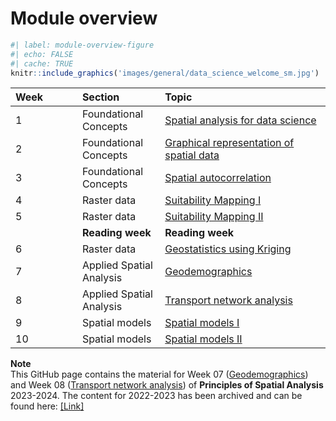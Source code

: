 # Module overview {.unnumbered}

```r
#| label: module-overview-figure
#| echo: FALSE
#| cache: TRUE
knitr::include_graphics('images/general/data_science_welcome_sm.jpg') 
```

| Week | Section                  | Topic                                                                                 |
|:---------------|:------------------|:-------------------------------------|
| 1    | Foundational Concepts    | [Spatial analysis for data science](https://uclpg-msc-sgds.github.io/GEOG0114)        |
| 2    | Foundational Concepts    | [Graphical representation of spatial data](https://uclpg-msc-sgds.github.io/GEOG0114) |
| 3    | Foundational Concepts    | [Spatial autocorrelation](https://uclpg-msc-sgds.github.io/GEOG0114/)                 |
| 4    | Raster data              | [Suitability Mapping I](https://uclpg-msc-sgds.github.io/GEOG0114/)                   |
| 5    | Raster data              | [Suitability Mapping II](https://uclpg-msc-sgds.github.io/GEOG0114/)                  |
|      | **Reading week**         | **Reading week**                                                                      |
| 6    | Raster data              | [Geostatistics using Kriging](https://uclpg-msc-sgds.github.io/GEOG0114/)             |
| 7    | Applied Spatial Analysis | [Geodemographics](01-geodemographics.html)                                               |
| 8    | Applied Spatial Analysis | [Transport network analysis](02-transport-network-analysis.html)                         |
| 9    | Spatial models           | [Spatial models I](https://uclpg-msc-sgds.github.io/GEOG0114/)                        |
| 10   | Spatial models           | [Spatial models II](https://uclpg-msc-sgds.github.io/GEOG0114/)                       |

:::note
**Note** <br /> 
This GitHub page contains the material for Week 07 ([Geodemographics](geodemographics.html)) and Week 08 ([Transport network analysis](transport-network-analysis.html)) of **Principles of Spatial Analysis** 2023-2024. The content for 2022-2023 has been archived and can be found here: [\[Link\]](https://jtvandijk.github.io/GEOG0114_20222023)
:::

